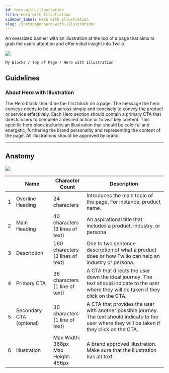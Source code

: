 ```yaml
---
id: hero-with-illustration
title: Hero with Illustration
sidebar_label: Hero with Illustration
slug: /instapage/hero-with-illustration/
---
```


An oversized banner with an illustration at the top of a page that aims to grab the users attention and offer initial insight into Twilio

![](./assets/hero-with-illustration.png)

```
My Blocks / Top of Page / Hero with Illustration
```

## Guidelines

### About Hero with Illustration

The Hero block should be the first block on a page. The message the hero conveys needs to be put across simply and concisely to convey the product or service effectively. Each Hero section should contain a primary CTA that directs users to complete a desired action or to visit key content. This specific hero block includes an illustration that should be colorful and energetic, furthering the brand personality and representing the content of the page. All illustrations should be approved by brand.

---

## Anatomy

![](./assets/hero-with-illustration-annotated.png)

|     | Name                     | Character Count                           | Description                                                                                                                                         |
| --- | ------------------------ | ----------------------------------------- | --------------------------------------------------------------------------------------------------------------------------------------------------- |
| 1   | Overline Heading         | 24 characters                             | Introduces the main topic of the page. For instance, product name.                                                                                  |
| 2   | Main Heading             | 40 characters <br /> (3 lines of text)    | An aspirational title that includes a product, industry, or persona                                                                                 |
| 3   | Description              | 160 characters <br /> (3 lines of text)   | One to two sentence description of what a product does or how Twilio can help an industry or persona.                                               |
| 4   | Primary CTA              | 26 characters <br /> (1 line of text)     | A CTA that directs the user down the ideal journey. The text should indicate to the user where they will be taken if they click on the CTA.         |
| 5   | Secondary CTA (optional) | 30 characters <br /> (1 line of text)     | A CTA that provides the user with another possible journey. The text should indicate to the user where they will be taken if they click on the CTA. |
| 6   | Illustration             | Max Width: 368px <br /> Max Height: 456px | A brand approved illustration. Make sure that the illustration has alt text.                                                                        |
